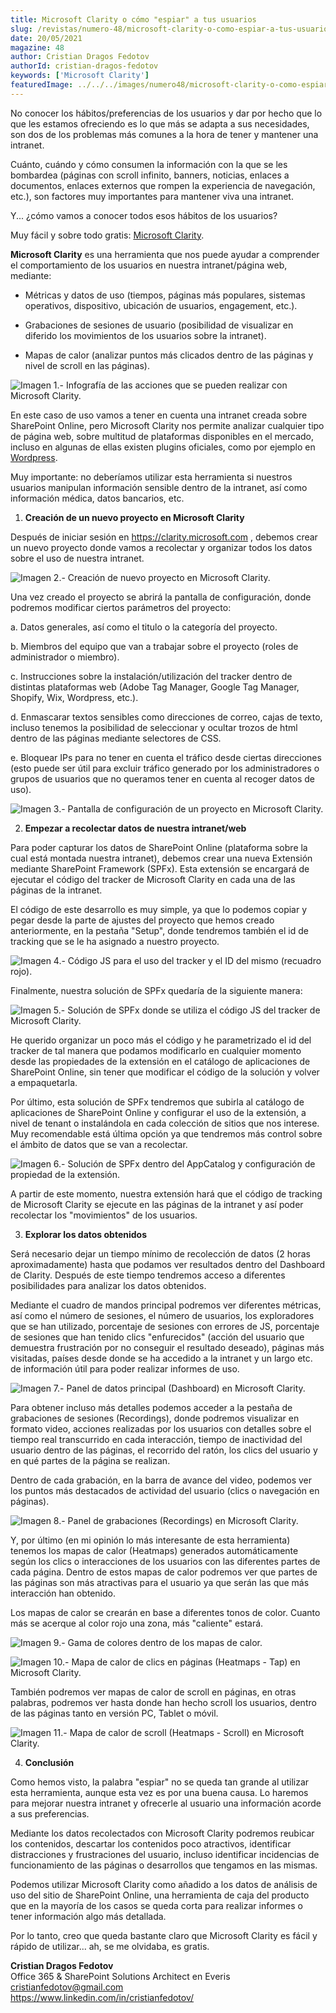 ```yaml
---
title: Microsoft Clarity o cómo "espiar" a tus usuarios
slug: /revistas/numero-48/microsoft-clarity-o-como-espiar-a-tus-usuarios
date: 20/05/2021
magazine: 48
author: Cristian Dragos Fedotov
authorId: cristian-dragos-fedotov
keywords: ['Microsoft Clarity']
featuredImage: ../../../images/numero48/microsoft-clarity-o-como-espiar-a-tus-usuarios/image1.png
---
```



No conocer los hábitos/preferencias de los usuarios y dar por hecho que
lo que les estamos ofreciendo es lo que más se adapta a sus necesidades,
son dos de los problemas más comunes a la hora de tener y mantener una
intranet.

Cuánto, cuándo y cómo consumen la información con la que se les
bombardea (páginas con scroll infinito, banners, noticias, enlaces a
documentos, enlaces externos que rompen la experiencia de navegación,
etc.), son factores muy importantes para mantener viva una intranet.

Y... ¿cómo vamos a conocer todos esos hábitos de los usuarios?

Muy fácil y sobre todo gratis: [Microsoft Clarity](https://clarity.microsoft.com/).

**Microsoft Clarity** es una herramienta que nos puede ayudar a
comprender el comportamiento de los usuarios en nuestra intranet/página
web, mediante:

-   Métricas y datos de uso (tiempos, páginas más populares, sistemas
    operativos, dispositivo, ubicación de usuarios, engagement, etc.).

-   Grabaciones de sesiones de usuario (posibilidad de visualizar en
    diferido los movimientos de los usuarios sobre la intranet).

-   Mapas de calor (analizar puntos más clicados dentro de las páginas y
    nivel de scroll en las páginas).

![Imagen 1.- Infografía de las acciones que se pueden realizar con Microsoft Clarity.](../../../images/numero48/microsoft-clarity-o-como-espiar-a-tus-usuarios/image1.png)


En este caso de uso vamos a tener en cuenta una intranet creada sobre
SharePoint Online, pero Microsoft Clarity nos permite analizar cualquier
tipo de página web, sobre multitud de plataformas disponibles en el
mercado, incluso en algunas de ellas existen plugins oficiales, como por
ejemplo en
[Wordpress](https://es.wordpress.org/plugins/microsoft-clarity/).

Muy importante: no deberíamos utilizar esta herramienta si nuestros
usuarios manipulan información sensible dentro de la intranet, así como
información médica, datos bancarios, etc.

1.  **Creación de un nuevo proyecto en Microsoft Clarity**

Después de iniciar sesión en <https://clarity.microsoft.com> , debemos
crear un nuevo proyecto donde vamos a recolectar y organizar todos los
datos sobre el uso de nuestra intranet.

![Imagen 2.- Creación de nuevo proyecto en Microsoft Clarity.](../../../images/numero48/microsoft-clarity-o-como-espiar-a-tus-usuarios/image2.png)


Una vez creado el proyecto se abrirá la pantalla de configuración, donde
podremos modificar ciertos parámetros del proyecto:

a.  Datos generales, así como el titulo o la categoría del proyecto.

b.  Miembros del equipo que van a trabajar sobre el proyecto (roles de
    administrador o miembro).

c.  Instrucciones sobre la instalación/utilización del tracker dentro de
    distintas plataformas web (Adobe Tag Manager, Google Tag Manager,
    Shopify, Wix, Wordpress, etc.).

d.  Enmascarar textos sensibles como direcciones de correo, cajas de
    texto, incluso tenemos la posibilidad de seleccionar y ocultar
    trozos de html dentro de las páginas mediante selectores de CSS.

e.  Bloquear IPs para no tener en cuenta el tráfico desde ciertas
    direcciones (esto puede ser útil para excluir tráfico generado por
    los administradores o grupos de usuarios que no queramos tener en
    cuenta al recoger datos de uso).

![Imagen 3.- Pantalla de configuración de un proyecto en Microsoft Clarity.](../../../images/numero48/microsoft-clarity-o-como-espiar-a-tus-usuarios/image3.png)


2.  **Empezar a recolectar datos de nuestra intranet/web**

Para poder capturar los datos de SharePoint Online (plataforma sobre la
cual está montada nuestra intranet), debemos crear una nueva Extensión
mediante SharePoint Framework (SPFx). Esta extensión se encargará de
ejecutar el código del tracker de Microsoft Clarity en cada una de las
páginas de la intranet.

El código de este desarrollo es muy simple, ya que lo podemos copiar y
pegar desde la parte de ajustes del proyecto que hemos creado
anteriormente, en la pestaña "Setup", donde tendremos también el id de
tracking que se le ha asignado a nuestro proyecto.

![Imagen 4.- Código JS para el uso del tracker y el ID del mismo (recuadro rojo).](../../../images/numero48/microsoft-clarity-o-como-espiar-a-tus-usuarios/image4.png)


Finalmente, nuestra solución de SPFx quedaría de la siguiente manera:

![Imagen 5.- Solución de SPFx donde se utiliza el código JS del tracker de Microsoft Clarity.](../../../images/numero48/microsoft-clarity-o-como-espiar-a-tus-usuarios/image5.png)


He querido organizar un poco más el código y he parametrizado el id del
tracker de tal manera que podamos modificarlo en cualquier momento desde
las propiedades de la extensión en el catálogo de aplicaciones de
SharePoint Online, sin tener que modificar el código de la solución y
volver a empaquetarla.

Por último, esta solución de SPFx tendremos que subirla al catálogo de
aplicaciones de SharePoint Online y configurar el uso de la extensión, a
nivel de tenant o instalándola en cada colección de sitios que nos
interese. Muy recomendable está última opción ya que tendremos más
control sobre el ámbito de datos que se van a recolectar.

![Imagen 6.- Solución de SPFx dentro del AppCatalog y configuración de propiedad de la extensión.](../../../images/numero48/microsoft-clarity-o-como-espiar-a-tus-usuarios/image6.png)


A partir de este momento, nuestra extensión hará que el código de
tracking de Microsoft Clarity se ejecute en las páginas de la intranet y
así poder recolectar los "movimientos" de los usuarios.

3.  **Explorar los datos obtenidos**

Será necesario dejar un tiempo mínimo de recolección de datos (2 horas
aproximadamente) hasta que podamos ver resultados dentro del Dashboard
de Clarity. Después de este tiempo tendremos acceso a diferentes
posibilidades para analizar los datos obtenidos.

Mediante el cuadro de mandos principal podremos ver diferentes métricas,
así como el número de sesiones, el número de usuarios, los exploradores
que se han utilizado, porcentaje de sesiones con errores de JS,
porcentaje de sesiones que han tenido clics "enfurecidos" (acción del
usuario que demuestra frustración por no conseguir el resultado
deseado), páginas más visitadas, países desde donde se ha accedido a la
intranet y un largo etc. de información útil para poder realizar
informes de uso.

![Imagen 7.- Panel de datos principal (Dashboard) en Microsoft Clarity.](../../../images/numero48/microsoft-clarity-o-como-espiar-a-tus-usuarios/image7.png)


Para obtener incluso más detalles podemos acceder a la pestaña de
grabaciones de sesiones (Recordings), donde podremos visualizar en
formato video, acciones realizadas por los usuarios con detalles sobre
el tiempo real transcurrido en cada interacción, tiempo de inactividad
del usuario dentro de las páginas, el recorrido del ratón, los clics del
usuario y en qué partes de la página se realizan.

Dentro de cada grabación, en la barra de avance del video, podemos ver
los puntos más destacados de actividad del usuario (clics o navegación
en páginas).

![Imagen 8.- Panel de grabaciones (Recordings) en Microsoft Clarity.](../../../images/numero48/microsoft-clarity-o-como-espiar-a-tus-usuarios/image8.png)


Y, por último (en mi opinión lo más interesante de esta herramienta)
tenemos los mapas de calor (Heatmaps) generados automáticamente según
los clics o interacciones de los usuarios con las diferentes partes de
cada página. Dentro de estos mapas de calor podremos ver que partes de
las páginas son más atractivas para el usuario ya que serán las que más
interacción han obtenido.

Los mapas de calor se crearán en base a diferentes tonos de color.
Cuanto más se acerque al color rojo una zona, más "caliente" estará.

![Imagen 9.- Gama de colores dentro de los mapas de calor.](../../../images/numero48/microsoft-clarity-o-como-espiar-a-tus-usuarios/image9.png)


![Imagen 10.- Mapa de calor de clics en páginas (Heatmaps - Tap) en Microsoft Clarity.](../../../images/numero48/microsoft-clarity-o-como-espiar-a-tus-usuarios/image10.png)


También podremos ver mapas de calor de scroll en páginas, en otras
palabras, podremos ver hasta donde han hecho scroll los usuarios, dentro
de las páginas tanto en versión PC, Tablet o móvil.

![Imagen 11.- Mapa de calor de scroll (Heatmaps - Scroll) en Microsoft Clarity.](../../../images/numero48/microsoft-clarity-o-como-espiar-a-tus-usuarios/image11.png)


4.  **Conclusión**

Como hemos visto, la palabra "espiar" no se queda tan grande al utilizar
esta herramienta, aunque esta vez es por una buena causa. Lo haremos
para mejorar nuestra intranet y ofrecerle al usuario una información
acorde a sus preferencias.

Mediante los datos recolectados con Microsoft Clarity podremos reubicar
los contenidos, descartar los contenidos poco atractivos, identificar
distracciones y frustraciones del usuario, incluso identificar
incidencias de funcionamiento de las páginas o desarrollos que tengamos
en las mismas.

Podemos utilizar Microsoft Clarity como añadido a los datos de análisis
de uso del sitio de SharePoint Online, una herramienta de caja del
producto que en la mayoría de los casos se queda corta para realizar
informes o tener información algo más detallada.

Por lo tanto, creo que queda bastante claro que Microsoft Clarity es
fácil y rápido de utilizar... ah, se me olvidaba, es gratis.

**Cristian Dragos Fedotov** <br />
Office 365 & SharePoint Solutions Architect en Everis <br />
cristianfedotov@gmail.com <br />
<https://www.linkedin.com/in/cristianfedotov/>